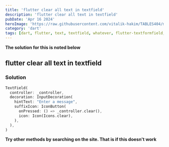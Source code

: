 ```yaml
---
title: 'flutter clear all text in textfield'
description: 'flutter clear all text in textfield'
pubDate: 'Apr 16 2024'
heroImage: 'https://raw.githubusercontent.com/vitalik-hakim/TABLES404/main/error_b/dart.png'
category: 'dart'
tags: [dart, flutter, text, textfield, whatever, flutter-textformfield, flutter-text]
---
```


**The solution for this is noted below**

## flutter clear all text in textfield

### Solution

```dart
TextField(
  controller: _controller,
  decoration: InputDecoration(
    hintText: "Enter a message",
    suffixIcon: IconButton(
      onPressed: () => _controller.clear(),
      icon: Icon(Icons.clear),
    ),
  ),
)
```

**Try other methods by searching on the site. That is if this doesn't work**

